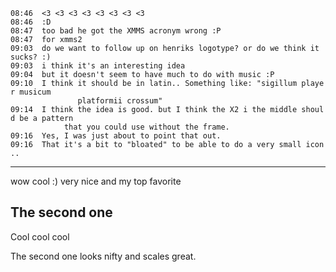  08:46 <anders> <3 <3 <3 <3 <3 <3 <3 <3
 08:46 <eleusis> :D
 08:47 <eleusis> too bad he got the XMMS acronym wrong :P
 08:47 <eleusis> for xmms2
 09:03 <tru> do we want to follow up on henriks logotype? or do we think it sucks? :)
 09:03 <eleusis> i think it's an interesting idea
 09:04 <eleusis> but it doesn't seem to have much to do with music :P
 09:10 <anders> I think it should be in latin.. Something like: "sigillum player musicum 
                platformii crossum"
 09:14 <tru> I think the idea is good. but I think the X2 i the middle should be a pattern 
             that you could use without the frame. 
 09:16 <anders> Yes, I was just about to point that out.
 09:16 <anders> That it's a bit to "bloated" to be able to do a very small icon..

----
wow cool :) very nice and my top favorite

== The second one ==

Cool cool cool

The second one looks nifty and scales great.